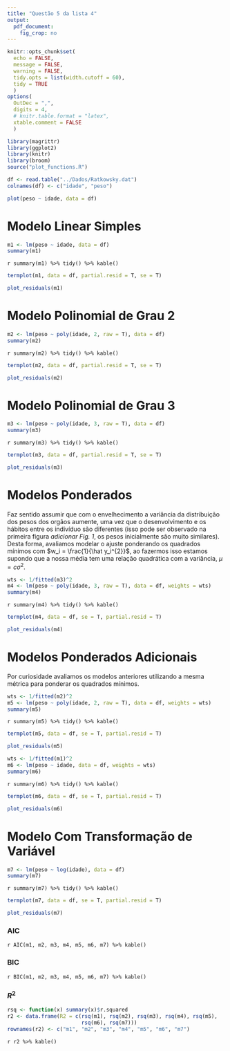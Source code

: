 ```yaml
--- 
title: "Questão 5 da lista 4"
output: 
  pdf_document:
    fig_crop: no
---
```

```r
knitr::opts_chunk$set(
  echo = FALSE, 
  message = FALSE,
  warning = FALSE,
  tidy.opts = list(width.cutoff = 60),
  tidy = TRUE
  )
options(
  OutDec = ",", 
  digits = 4,
  # knitr.table.format = "latex", 
  xtable.comment = FALSE
  )
```

```r
library(magrittr)
library(ggplot2)
library(knitr)
library(broom)
source("plot_functions.R")
```


```r
df <- read.table("../Dados/Ratkowsky.dat")
colnames(df) <- c("idade", "peso")
```


```r
plot(peso ~ idade, data = df)
```


# Modelo Linear Simples

```r
m1 <- lm(peso ~ idade, data = df)
summary(m1)
```

`r summary(m1) %>% tidy() %>% kable()`

```r
termplot(m1, data = df, partial.resid = T, se = T)
```

```r
plot_residuals(m1)
```

# Modelo Polinomial de Grau 2

```r
m2 <- lm(peso ~ poly(idade, 2, raw = T), data = df)
summary(m2)
```

`r summary(m2) %>% tidy() %>% kable()`

```r
termplot(m2, data = df, partial.resid = T, se = T)
```

```r
plot_residuals(m2)
```


# Modelo Polinomial de Grau 3

```r
m3 <- lm(peso ~ poly(idade, 3, raw = T), data = df)
summary(m3)
```

`r summary(m3) %>% tidy() %>% kable()`

```r
termplot(m3, data = df, partial.resid = T, se = T)
```

```r
plot_residuals(m3)
```

# Modelos Ponderados

Faz sentido assumir que com o envelhecimento a variância da distribuição dos pesos dos orgãos aumente, uma vez que o desenvolvimento e os hábitos entre os indivíduo são diferentes (isso pode ser observado na primeira figura *adicionar Fig. 1*, os pesos inicialmente são muito similares).
Desta forma, avaliamos modelar o ajuste ponderando os quadrados mínimos com $w_i = \frac{1}{\hat y_i^{2}}$, ao fazermos isso estamos supondo que a nossa média tem uma relação quadrática com a variância, $\mu = c \sigma^2$.

```r
wts <- 1/fitted(m3)^2
m4 <- lm(peso ~ poly(idade, 3, raw = T), data = df, weights = wts)
summary(m4)
```

`r summary(m4) %>% tidy() %>% kable()`

```r
termplot(m4, data = df, se = T, partial.resid = T)
```

```r
plot_residuals(m4)
```


# Modelos Ponderados Adicionais

Por curiosidade avaliamos os modelos anteriores utilizando a mesma métrica para ponderar os quadrados mínimos.

```r
wts <- 1/fitted(m2)^2
m5 <- lm(peso ~ poly(idade, 2, raw = T), data = df, weights = wts)
summary(m5)
```

`r summary(m5) %>% tidy() %>% kable()`

```r
termplot(m5, data = df, se = T, partial.resid = T)
```

```r
plot_residuals(m5)
```


```r
wts <- 1/fitted(m1)^2
m6 <- lm(peso ~ idade, data = df, weights = wts)
summary(m6)
```

`r summary(m6) %>% tidy() %>% kable()`


```r
termplot(m6, data = df, se = T, partial.resid = T)
```

```r
plot_residuals(m6)
```


# Modelo Com Transformação de Variável

```r
m7 <- lm(peso ~ log(idade), data = df)
summary(m7)
```

`r summary(m7) %>% tidy() %>% kable()`


```r
termplot(m7, data = df, se = T, partial.resid = T)
```

```r
plot_residuals(m7)
```


### AIC

`r AIC(m1, m2, m3, m4, m5, m6, m7) %>% kable()`

### BIC

`r BIC(m1, m2, m3, m4, m5, m6, m7) %>% kable()`

### $R^2$

```r
rsq <- function(x) summary(x)$r.squared
r2 <- data.frame(R2 = c(rsq(m1), rsq(m2), rsq(m3), rsq(m4), rsq(m5),
                        rsq(m6), rsq(m7)))
rownames(r2) <- c("m1", "m2", "m3", "m4", "m5", "m6", "m7")
```

`r r2 %>% kable()`


